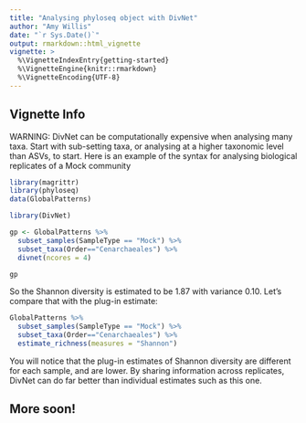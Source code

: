 ```yaml
---
title: "Analysing phyloseq object with DivNet"
author: "Amy Willis"
date: "`r Sys.Date()`"
output: rmarkdown::html_vignette
vignette: >
  %\VignetteIndexEntry{getting-started}
  %\VignetteEngine{knitr::rmarkdown}
  %\VignetteEncoding{UTF-8}
---
```

  
## Vignette Info
  
WARNING: DivNet can be computationally expensive when analysing many taxa. Start with sub-setting taxa, or analysing at a higher taxonomic level than ASVs,  to start. Here is an example of the syntax for analysing biological replicates of a Mock community

```r
library(magrittr)
library(phyloseq)
data(GlobalPatterns)

library(DivNet)

gp <- GlobalPatterns %>% 
  subset_samples(SampleType == "Mock") %>%
  subset_taxa(Order=="Cenarchaeales") %>% 
  divnet(ncores = 4)
```

```r
gp
```

So the Shannon diversity is estimated to be 1.87 with variance 0.10. Let's compare that with the plug-in estimate:

```r
GlobalPatterns %>% 
  subset_samples(SampleType == "Mock") %>%
  subset_taxa(Order=="Cenarchaeales") %>% 
  estimate_richness(measures = "Shannon")
```

You will notice that the plug-in  estimates of Shannon diversity are different for each sample, and are lower. By sharing information across replicates, DivNet can do far better than individual estimates such as this one.

## More soon!